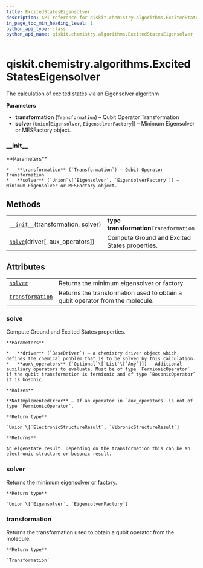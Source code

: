 ```yaml
---
title: ExcitedStatesEigensolver
description: API reference for qiskit.chemistry.algorithms.ExcitedStatesEigensolver
in_page_toc_min_heading_level: 1
python_api_type: class
python_api_name: qiskit.chemistry.algorithms.ExcitedStatesEigensolver
---
```


<span id="qiskit-chemistry-algorithms-excitedstateseigensolver" />

# qiskit.chemistry.algorithms.ExcitedStatesEigensolver

<Class id="qiskit.chemistry.algorithms.ExcitedStatesEigensolver" isDedicatedPage={true} github="https://github.com/qiskit-community/qiskit-aqua/tree/stable/0.8/qiskit/chemistry/algorithms/excited_states_solvers/excited_states_eigensolver.py" signature="ExcitedStatesEigensolver(transformation, solver)" modifiers="class">
  The calculation of excited states via an Eigensolver algorithm

  **Parameters**

  *   **transformation** (`Transformation`) – Qubit Operator Transformation
  *   **solver** (`Union`\[`Eigensolver`, `EigensolverFactory`]) – Minimum Eigensolver or MESFactory object.

  ### \_\_init\_\_

  <Function id="qiskit.chemistry.algorithms.ExcitedStatesEigensolver.__init__" signature="__init__(transformation, solver)">
    **Parameters**

    *   **transformation** (`Transformation`) – Qubit Operator Transformation
    *   **solver** (`Union`\[`Eigensolver`, `EigensolverFactory`]) – Minimum Eigensolver or MESFactory object.
  </Function>

  ## Methods

  |                                                                                                                                                                      |                                               |
  | -------------------------------------------------------------------------------------------------------------------------------------------------------------------- | --------------------------------------------- |
  | [`__init__`](#qiskit.chemistry.algorithms.ExcitedStatesEigensolver.__init__ "qiskit.chemistry.algorithms.ExcitedStatesEigensolver.__init__")(transformation, solver) | **type transformation**`Transformation`       |
  | [`solve`](#qiskit.chemistry.algorithms.ExcitedStatesEigensolver.solve "qiskit.chemistry.algorithms.ExcitedStatesEigensolver.solve")(driver\[, aux\_operators])       | Compute Ground and Excited States properties. |

  ## Attributes

  |                                                                                                                                                                |                                                                               |
  | -------------------------------------------------------------------------------------------------------------------------------------------------------------- | ----------------------------------------------------------------------------- |
  | [`solver`](#qiskit.chemistry.algorithms.ExcitedStatesEigensolver.solver "qiskit.chemistry.algorithms.ExcitedStatesEigensolver.solver")                         | Returns the minimum eigensolver or factory.                                   |
  | [`transformation`](#qiskit.chemistry.algorithms.ExcitedStatesEigensolver.transformation "qiskit.chemistry.algorithms.ExcitedStatesEigensolver.transformation") | Returns the transformation used to obtain a qubit operator from the molecule. |

  ### solve

  <Function id="qiskit.chemistry.algorithms.ExcitedStatesEigensolver.solve" signature="solve(driver, aux_operators=None)">
    Compute Ground and Excited States properties.

    **Parameters**

    *   **driver** (`BaseDriver`) – a chemistry driver object which defines the chemical problem that is to be solved by this calculation.
    *   **aux\_operators** (`Optional`\[`List`\[`Any`]]) – Additional auxiliary operators to evaluate. Must be of type `FermionicOperator` if the qubit transformation is fermionic and of type `BosonicOperator` it is bosonic.

    **Raises**

    **NotImplementedError** – If an operator in `aux_operators` is not of type `FermionicOperator`.

    **Return type**

    `Union`\[`ElectronicStructureResult`, `VibronicStructureResult`]

    **Returns**

    An eigenstate result. Depending on the transformation this can be an electronic structure or bosonic result.
  </Function>

  ### solver

  <Attribute id="qiskit.chemistry.algorithms.ExcitedStatesEigensolver.solver">
    Returns the minimum eigensolver or factory.

    **Return type**

    `Union`\[`Eigensolver`, `EigensolverFactory`]
  </Attribute>

  ### transformation

  <Attribute id="qiskit.chemistry.algorithms.ExcitedStatesEigensolver.transformation">
    Returns the transformation used to obtain a qubit operator from the molecule.

    **Return type**

    `Transformation`
  </Attribute>
</Class>

